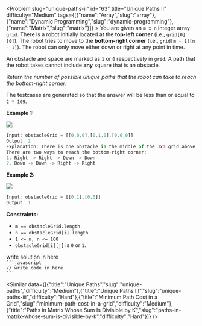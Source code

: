 
<Problem slug="unique-paths-ii" id="63" title="Unique Paths II" difficulty="Medium" tags={[{"name":"Array","slug":"array"},{"name":"Dynamic Programming","slug":"dynamic-programming"},{"name":"Matrix","slug":"matrix"}]} >
    You are given an `m x n` integer array `grid`. There is a robot initially located at the **top-left corner** (i.e., `grid[0][0]`). The robot tries to move to the **bottom-right corner** (i.e., `grid[m - 1][n - 1]`). The robot can only move either down or right at any point in time.

An obstacle and space are marked as `1` or `0` respectively in `grid`. A path that the robot takes cannot include **any** square that is an obstacle.

Return _the number of possible unique paths that the robot can take to reach the bottom-right corner_.

The testcases are generated so that the answer will be less than or equal to `2 * 109`.

**Example 1:**

![](https://assets.leetcode.com/uploads/2020/11/04/robot1.jpg)
```javascript 
Input: obstacleGrid = [[0,0,0],[0,1,0],[0,0,0]]
Output: 2
Explanation: There is one obstacle in the middle of the 3x3 grid above.
There are two ways to reach the bottom-right corner:
1. Right -> Right -> Down -> Down
2. Down -> Down -> Right -> Right

```

**Example 2:**

![](https://assets.leetcode.com/uploads/2020/11/04/robot2.jpg)
```javascript 
Input: obstacleGrid = [[0,1],[0,0]]
Output: 1

```

**Constraints:**

*   `m == obstacleGrid.length`
*   `n == obstacleGrid[i].length`
*   `1 <= m, n <= 100`
*   `obstacleGrid[i][j]` is `0` or `1`.
</Problem >

<Solution>
write solution in here
</Solution>

<Code>
```javascript
// write code in here
```
</Code>

<Similar data={[{"title":"Unique Paths","slug":"unique-paths","difficulty":"Medium"},{"title":"Unique Paths III","slug":"unique-paths-iii","difficulty":"Hard"},{"title":"Minimum Path Cost in a Grid","slug":"minimum-path-cost-in-a-grid","difficulty":"Medium"},{"title":"Paths in Matrix Whose Sum Is Divisible by K","slug":"paths-in-matrix-whose-sum-is-divisible-by-k","difficulty":"Hard"}]} />
